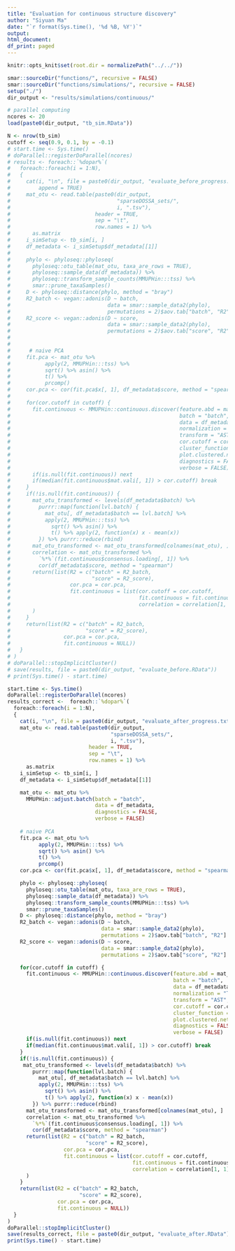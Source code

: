 ```yaml
---
title: "Evaluation for continuous structure discovery"
author: "Siyuan Ma"
date: "`r format(Sys.time(), '%d %B, %Y')`"
output:
html_document:
df_print: paged
---
```

```r
knitr::opts_knit$set(root.dir = normalizePath("../../"))
```
```r
smar::sourceDir("functions/", recursive = FALSE)
smar::sourceDir("functions/simulations/", recursive = FALSE)
setup("./")
dir_output <- "results/simulations/continuous/"
```

```r
# parallel computing
ncores <- 20
load(paste0(dir_output, "tb_sim.RData"))
```

```r
N <- nrow(tb_sim)
cutoff <- seq(0.9, 0.1, by = -0.1)
# start.time <- Sys.time() 
# doParallel::registerDoParallel(ncores)
# results <- foreach::`%dopar%`(
#   foreach::foreach(i = 1:N),
#   {
#     cat(i, "\n", file = paste0(dir_output, "evaluate_before_progress.txt"), 
#         append = TRUE)
#     mat_otu <- read.table(paste0(dir_output,
#                                  "sparseDOSSA_sets/",
#                                  i, ".tsv"),
#                           header = TRUE,
#                           sep = "\t",
#                           row.names = 1) %>% 
#       as.matrix
#     i_simSetup <- tb_sim[i, ]
#     df_metadata <- i_simSetup$df_metadata[[1]]
#     
#     phylo <- phyloseq::phyloseq(
#       phyloseq::otu_table(mat_otu, taxa_are_rows = TRUE),
#       phyloseq::sample_data(df_metadata)) %>%
#       phyloseq::transform_sample_counts(MMUPHin:::tss) %>%
#       smar::prune_taxaSamples()
#     D <- phyloseq::distance(phylo, method = "bray")
#     R2_batch <- vegan::adonis(D ~ batch,
#                               data = smar::sample_data2(phylo),
#                               permutations = 2)$aov.tab["batch", "R2"]
#     R2_score <- vegan::adonis(D ~ score,
#                               data = smar::sample_data2(phylo),
#                               permutations = 2)$aov.tab["score", "R2"]
#     
#     
#      # naive PCA
#     fit.pca <- mat_otu %>% 
#           apply(2, MMUPHin:::tss) %>% 
#           sqrt() %>% asin() %>% 
#           t() %>% 
#           prcomp() 
#     cor.pca <- cor(fit.pca$x[, 1], df_metadata$score, method = "spearman")
#     
#     for(cor.cutoff in cutoff) {
#       fit.continuous <- MMUPHin::continuous.discover(feature.abd = mat_otu,
#                                                      batch = "batch",
#                                                      data = df_metadata,
#                                                      normalization = "TSS",
#                                                      transform = "AST",
#                                                      cor.cutoff = cor.cutoff,
#                                                      cluster_function = igraph::cluster_fast_greedy,
#                                                      plot.clustered.network = FALSE,
#                                                      diagnostics = FALSE,
#                                                      verbose = FALSE)
#       if(is.null(fit.continuous)) next
#       if(median(fit.continuous$mat.vali[, 1]) > cor.cutoff) break
#     }
#     if(!is.null(fit.continuous)) {
#       mat_otu_transformed <- levels(df_metadata$batch) %>% 
#         purrr::map(function(lvl.batch) {
#           mat_otu[, df_metadata$batch == lvl.batch] %>% 
#           apply(2, MMUPHin:::tss) %>% 
#             sqrt() %>% asin() %>% 
#             t() %>% apply(2, function(x) x - mean(x))
#         }) %>% purrr::reduce(rbind)
#       mat_otu_transformed <- mat_otu_transformed[colnames(mat_otu), ]
#       correlation <- mat_otu_transformed %>% 
#         `%*%`(fit.continuous$consensus.loading[, 1]) %>% 
#         cor(df_metadata$score, method = "spearman")
#       return(list(R2 = c("batch" = R2_batch,
#                          "score" = R2_score),
#                   cor.pca = cor.pca,
#                   fit.continuous = list(cor.cutoff = cor.cutoff,
#                                         fit.continuous = fit.continuous,
#                                         correlation = correlation[1, 1]))
#       )
#     }
#     return(list(R2 = c("batch" = R2_batch,
#                        "score" = R2_score),
#                 cor.pca = cor.pca,
#                 fit.continuous = NULL))
#   }
# )
# doParallel::stopImplicitCluster()
# save(results, file = paste0(dir_output, "evaluate_before.RData"))
# print(Sys.time() - start.time)
```

```r
start.time <- Sys.time()
doParallel::registerDoParallel(ncores)
results_correct <-  foreach::`%dopar%`(
  foreach::foreach(i = 1:N),
  {
    cat(i, "\n", file = paste0(dir_output, "evaluate_after_progress.txt"), append = TRUE)
    mat_otu <- read.table(paste0(dir_output,
                                 "sparseDOSSA_sets/",
                                 i, ".tsv"),
                          header = TRUE,
                          sep = "\t",
                          row.names = 1) %>%
      as.matrix
    i_simSetup <- tb_sim[i, ]
    df_metadata <- i_simSetup$df_metadata[[1]]

    mat_otu <- mat_otu %>%
      MMUPHin::adjust.batch(batch = "batch",
                            data = df_metadata,
                            diagnostics = FALSE,
                            verbose = FALSE)
    
    # naive PCA
    fit.pca <- mat_otu %>% 
          apply(2, MMUPHin:::tss) %>% 
          sqrt() %>% asin() %>% 
          t() %>% 
          prcomp() 
    cor.pca <- cor(fit.pca$x[, 1], df_metadata$score, method = "spearman")

    phylo <- phyloseq::phyloseq(
      phyloseq::otu_table(mat_otu, taxa_are_rows = TRUE),
      phyloseq::sample_data(df_metadata)) %>%
      phyloseq::transform_sample_counts(MMUPHin:::tss) %>%
      smar::prune_taxaSamples()
    D <- phyloseq::distance(phylo, method = "bray")
    R2_batch <- vegan::adonis(D ~ batch,
                              data = smar::sample_data2(phylo),
                              permutations = 2)$aov.tab["batch", "R2"]
    R2_score <- vegan::adonis(D ~ score,
                              data = smar::sample_data2(phylo),
                              permutations = 2)$aov.tab["score", "R2"]

    for(cor.cutoff in cutoff) {
      fit.continuous <- MMUPHin::continuous.discover(feature.abd = mat_otu,
                                                     batch = "batch",
                                                     data = df_metadata,
                                                     normalization = "TSS",
                                                     transform = "AST",
                                                     cor.cutoff = cor.cutoff,
                                                     cluster_function = igraph::cluster_fast_greedy,
                                                     plot.clustered.network = FALSE,
                                                     diagnostics = FALSE,
                                                     verbose = FALSE)
      if(is.null(fit.continuous)) next
      if(median(fit.continuous$mat.vali[, 1]) > cor.cutoff) break
    }
    if(!is.null(fit.continuous)) {
     mat_otu_transformed <- levels(df_metadata$batch) %>% 
        purrr::map(function(lvl.batch) {
          mat_otu[, df_metadata$batch == lvl.batch] %>% 
          apply(2, MMUPHin:::tss) %>% 
            sqrt() %>% asin() %>% 
            t() %>% apply(2, function(x) x - mean(x))
        }) %>% purrr::reduce(rbind)
      mat_otu_transformed <- mat_otu_transformed[colnames(mat_otu), ]
      correlation <- mat_otu_transformed %>% 
        `%*%`(fit.continuous$consensus.loading[, 1]) %>% 
        cor(df_metadata$score, method = "spearman")
      return(list(R2 = c("batch" = R2_batch,
                         "score" = R2_score),
                  cor.pca = cor.pca,
                  fit.continuous = list(cor.cutoff = cor.cutoff,
                                        fit.continuous = fit.continuous,
                                        correlation = correlation[1, 1]))
      )
    }
    return(list(R2 = c("batch" = R2_batch,
                       "score" = R2_score),
                cor.pca = cor.pca,
                fit.continuous = NULL))
  }
)
doParallel::stopImplicitCluster()
save(results_correct, file = paste0(dir_output, "evaluate_after.RData"))
print(Sys.time() - start.time)
```

